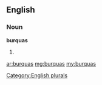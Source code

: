 ==English==

===Noun===
'''burquas'''

# {{plural of|[[burqua]]}}

[[Category:English plurals]]

[[ar:burquas]]
[[mg:burquas]]
[[my:burquas]]